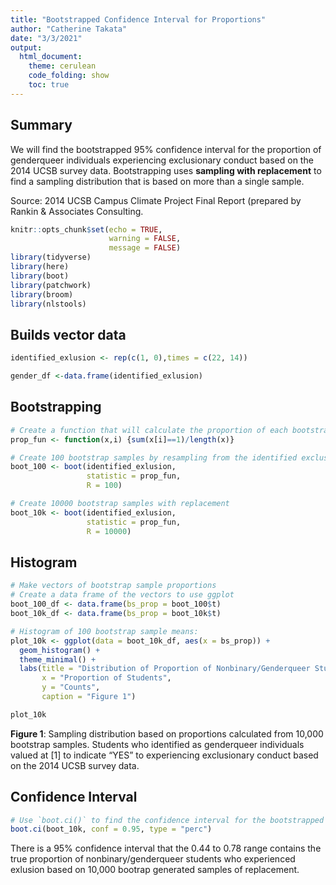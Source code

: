 ```yaml
---
title: "Bootstrapped Confidence Interval for Proportions"
author: "Catherine Takata"
date: "3/3/2021"
output: 
  html_document:
    theme: cerulean
    code_folding: show
    toc: true
---
```


## Summary 
We will find the bootstrapped 95% confidence interval for the proportion of genderqueer individuals experiencing exclusionary conduct based on the 2014 UCSB survey data.
Bootstrapping uses **sampling with replacement** to find a sampling distribution that is based on more than a single sample.

Source: 2014 UCSB Campus Climate Project Final Report (prepared by Rankin & Associates Consulting. 


```r
knitr::opts_chunk$set(echo = TRUE,
                      warning = FALSE,
                      message = FALSE)
library(tidyverse)
library(here)
library(boot)
library(patchwork)
library(broom)
library(nlstools)
```

## Builds vector data 

```r
identified_exlusion <- rep(c(1, 0),times = c(22, 14))

gender_df <-data.frame(identified_exlusion)
```

## Bootstrapping 

```r
# Create a function that will calculate the proportion of each bootstrapped sample
prop_fun <- function(x,i) {sum(x[i]==1)/length(x)}

# Create 100 bootstrap samples by resampling from the identified exclusion vector, using the function you created (prop_fun) to calculate the proportion of each:
boot_100 <- boot(identified_exlusion, 
                 statistic = prop_fun,
                 R = 100)

# Create 10000 bootstrap samples with replacement
boot_10k <- boot(identified_exlusion,
                 statistic = prop_fun, 
                 R = 10000)

```

## Histogram 

```r
# Make vectors of bootstrap sample proportions
# Create a data frame of the vectors to use ggplot 
boot_100_df <- data.frame(bs_prop = boot_100$t)
boot_10k_df <- data.frame(bs_prop = boot_10k$t)
```

```r
# Histogram of 100 bootstrap sample means:
plot_10k <- ggplot(data = boot_10k_df, aes(x = bs_prop)) +
  geom_histogram() +
  theme_minimal() +
  labs(title = "Distribution of Proportion of Nonbinary/Genderqueer Students \nthat Experienced Exclusion",
       x = "Proportion of Students", 
       y = "Counts",
       caption = "Figure 1")

plot_10k
```

**Figure 1**: Sampling distribution based on proportions calculated from 10,000 bootstrap samples. Students who identified as genderqueer individuals valued at [1] to indicate "YES" to experiencing exclusionary conduct based on the 2014 UCSB survey data. 


## Confidence Interval

```r
# Use `boot.ci()` to find the confidence interval for the bootstrapped distribution (here, with the 10k bootstrapped means):
boot.ci(boot_10k, conf = 0.95, type = "perc")
```

There is a 95% confidence interval that the 0.44 to 0.78 range contains the true proportion of nonbinary/genderqueer students who experienced exlusion based on 10,000 bootrap generated samples of replacement. 


